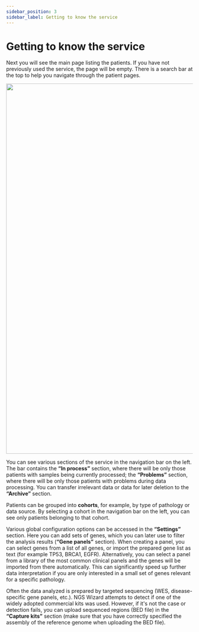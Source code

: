 ```yaml
---
sidebar_position: 3
sidebar_label: Getting to know the service
---
```


# Getting to know the service


<Login />

Next you will see the main page listing the patients. If you have not previously used the service, the page will be empty. There is a search bar at the top to help you navigate through the patient pages.

<p align="center">
<img src={require('/img/eng/1-all-patients-page.png').default} width="1000"/>
</p>

You can see various sections of the service in the navigation bar on the left. The bar contains the **“In process”** section, where there will be only those patients with samples being currently processed; the **“Problems”** section, where there will be only those patients with problems during data processing. You can transfer irrelevant data or data for later deletion to the **“Archive”** section.

Patients can be grouped into **cohorts**, for example, by type of pathology or data source. By selecting a cohort in the navigation bar on the left, you can see only patients belonging to that cohort.

Various global configuration options can be accessed in the
**“Settings”** section. Here you can add sets of genes, which you can
later use to filter the analysis results (**“Gene panels”**
section). When creating a panel, you can select genes from a list of
all genes, or import the prepared gene list as text (for example TP53,
BRCA1, EGFR). Alternatively, you can select a panel from a library of
the most common clinical panels and the genes will be imported from
there automatically. This can significantly speed up further data
interpretation if you are only interested in a small set of genes
relevant for a specific pathology.

Often the data analyzed is prepared by targeted sequencing (WES,
disease-specific gene panels, etc.).  NGS Wizard attempts to detect if
one of the widely adopted commercial kits was used. However, if it's not
the case or detection fails, you can upload sequenced
regions (BED file) in the **“Capture kits”** section (make sure
that you have correctly specified the assembly of the reference genome
when uploading the BED file).
